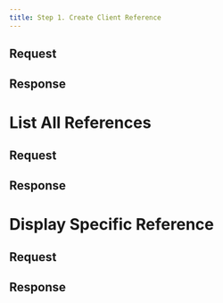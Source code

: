 ```yaml
---
title: Step 1. Create Client Reference
---
```


## Request
## Response

# List All References
## Request
## Response

# Display Specific Reference
## Request
## Response
